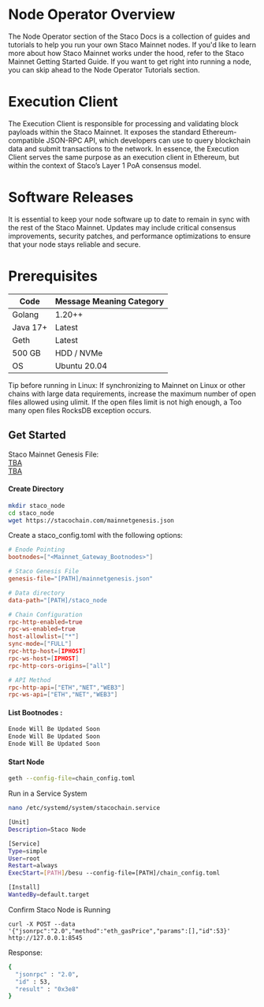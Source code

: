 # Node Operator Overview
The Node Operator section of the Staco Docs is a collection of guides and tutorials to help you run your own Staco Mainnet nodes. If you'd like to learn more about how Staco Mainnet works under the hood, refer to the Staco Mainnet Getting Started Guide. If you want to get right into running a node, you can skip ahead to the Node Operator Tutorials section.

# Execution Client
The Execution Client is responsible for processing and validating block payloads within the Staco Mainnet. It exposes the standard Ethereum-compatible JSON-RPC API, which developers can use to query blockchain data and submit transactions to the network. In essence, the Execution Client serves the same purpose as an execution client in Ethereum, but within the context of Staco’s Layer 1 PoA consensus model.

# Software Releases
It is essential to keep your node software up to date to remain in sync with the rest of the Staco Mainnet. Updates may include critical consensus improvements, security patches, and performance optimizations to ensure that your node stays reliable and secure.

# Prerequisites
| Code                        | Message	Meaning	Category                  |
| --------------------------- | ----------------------------------------- |
Golang                        | 1.20++                                    |
Java 17+                      | Latest                                    |
Geth                          | Latest                                    |
500 GB                        | HDD / NVMe                                |
OS                            | Ubuntu 20.04                              |


Tip before running in Linux:
If synchronizing to Mainnet on Linux or other chains with large data requirements, increase the maximum number of open files allowed using ulimit. If the open files limit is not high enough, a Too many open files RocksDB exception occurs.

## Get Started

Staco Mainnet Genesis File: <br/>
[TBA](https://stacochain.com) <br/>
[TBA](https://stacochain.com)

#### Create Directory

```bash filename="shell" copy
mkdir staco_node
cd staco_node
wget https://stacochain.com/mainnetgenesis.json
```

Create a staco_config.toml with the following options:

```toml filename="shell" copy showLineNumbers
# Enode Pointing
bootnodes=["<Mainnet_Gateway_Bootnodes>"]

# Staco Genesis File
genesis-file="[PATH]/mainnetgenesis.json"

# Data directory
data-path="[PATH]/staco_node

# Chain Configuration 
rpc-http-enabled=true
rpc-ws-enabled=true
host-allowlist=["*"]
sync-mode=["FULL"]
rpc-http-host=[IPHOST]
rpc-ws-host=[IPHOST]
rpc-http-cors-origins=["all"]

# API Method
rpc-http-api=["ETH","NET","WEB3"]
rpc-ws-api=["ETH","NET","WEB3"]
```

#### List Bootnodes : 

```bash filename="shell" copy showLineNumbers
Enode Will Be Updated Soon
Enode Will Be Updated Soon
Enode Will Be Updated Soon
```

#### Start Node

```bash filename="shell" copy
geth --config-file=chain_config.toml
```

Run in a Service System

```bash filename="shell" copy
nano /etc/systemd/system/stacochain.service
```

```bash filename="shell" copy
[Unit]
Description=Staco Node

[Service]
Type=simple
User=root
Restart=always
ExecStart=[PATH]/besu --config-file=[PATH]/chain_config.toml 

[Install]
WantedBy=default.target
```

Confirm Staco Node is Running

```
curl -X POST --data '{"jsonrpc":"2.0","method":"eth_gasPrice","params":[],"id":53}' http://127.0.0.1:8545
```

Response:

```bash filename="shell" copy
{
  "jsonrpc" : "2.0",
  "id" : 53,
  "result" : "0x3e8"
}
```